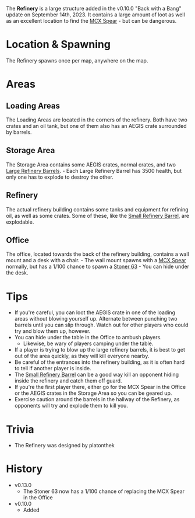 The **Refinery** is a large structure added in the v0.10.0  "Back with a Bang" update on September 14th, 2023. It contains a large amount of loot as well as an excellent location to find the [MCX Spear](/weapons/guns/mcx_spear) - but can be dangerous.

# Location & Spawning
The Refinery spawns once per map, anywhere on the map.

# Areas
## Loading Areas
The Loading Areas are located in the corners of the refinery. Both have two crates and an oil tank, but one of them also has an AEGIS crate surrounded by barrels.

## Storage Area
The Storage Area contains some AEGIS crates, normal crates, and two [Large Refinery Barrels](/obstacles/large_refinery_barrel).
    - Each Large Refinery Barrel has 3500 health, but only one has to explode to destroy the other.

## Refinery 
The actual refinery building contains some tanks and equipment for refining oil, as well as some crates. Some of these, like the [Small Refinery Barrel](/obstacles/small_refinery_barrel), are explodable.

## Office
The office, located towards the back of the refinery building, contains a wall mount and a desk with a chair.
    - The wall mount spawns with a [MCX Spear](/weapons/guns/mcx_spear) normally, but has a 1/100 chance to spawn a [Stoner 63](/weapons/guns/stoner_63)
    - You can hide under the desk.

# Tips
- If you're careful, you can loot the AEGIS crate in one of the loading areas without blowing yourself up. Alternate between punching two barrels until you can slip through. Watch out for other players who could try and blow them up, however.
- You can hide under the table in the Office to ambush players.
    - Likewise, be wary of players camping under the table.
- If a player is trying to blow up the large refinery barrels, it is best to get out of the area quickly, as they will kill everyone nearby.
- Be careful of the entrances into the refinery building, as it is often hard to tell if another player is inside.
- The [Small Refinery Barrel](/obstacles/small_refinery_barrel) can be a good way kill an opponent hiding inside the refinery and catch them off guard.
- If you're the first player there, either go for the MCX Spear in the Office or the AEGIS crates in the Storage Area so you can be geared up.
- Exercise caution around the barrels in the hallway of the Refinery, as opponents will try and explode them to kill you.

# Trivia
- The Refinery was designed by platonthek

# History
- v0.13.0
    - The Stoner 63 now has a 1/100 chance of replacing the MCX Spear in the Office
- v0.10.0
    - Added